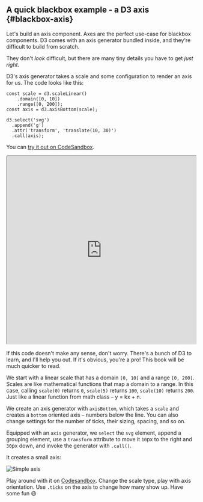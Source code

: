 ## A quick blackbox example - a D3 axis {#blackbox-axis}

Let's build an axis component. Axes are the perfect use-case for blackbox
components. D3 comes with an axis generator bundled inside, and they're
difficult to build from scratch.

They don't _look_ difficult, but there are many tiny details you have to get
_just right_.

D3's axis generator takes a scale and some configuration to render an axis for
us. The code looks like this:

```{.javascript caption="Vanilla D3 axis"}
const scale = d3.scaleLinear()
    .domain([0, 10])
    .range([0, 200]);
const axis = d3.axisBottom(scale);

d3.select('svg')
  .append('g')
  .attr('transform', 'translate(10, 30)')
  .call(axis);
```

You can [try it out on CodeSandbox](https://codesandbox.io/s/v6ovkow8q3).

<iframe src="https://codesandbox.io/embed/v6ovkow8q3?codemirror=1&view=split" style="width:100%; height:500px; border:open_mouth:; border-radius: 4px; overflow:hidden;" sandbox="allow-modals allow-forms allow-popups allow-scripts allow-same-origin"></iframe>

If this code doesn't make any sense, don't worry. There's a bunch of D3 to
learn, and I'll help you out. If it's obvious, you're a pro! This book will be
much quicker to read.

We start with a linear scale that has a domain `[0, 10]` and a range
`[0, 200]`. Scales are like mathematical functions that map a domain to a
range. In this case, calling `scale(0)` returns `0`, `scale(5)` returns `100`,
`scale(10)` returns `200`. Just like a linear function from math class – y =
kx + n.

We create an axis generator with `axisBottom`, which takes a `scale` and
creates a `bottom` oriented axis – numbers below the line. You can also change
settings for the number of ticks, their sizing, spacing, and so on.

Equipped with an `axis` generator, we `select` the `svg` element, append a
grouping element, use a `transform` attribute to move it `10`px to the right
and `30`px down, and invoke the generator with `.call()`.

It creates a small axis:

![Simple axis](https://raw.githubusercontent.com/Swizec/react-d3js-es6-ebook/2018-version/manuscript/resources/images/es6v2/simple-axis.png)

Play around with it on [Codesandbox](https://codepen.io/swizec/pen/YGoYBM).
Change the scale type, play with axis orientation. Use `.ticks` on the axis to
change how many show up. Have some fun :smiley: